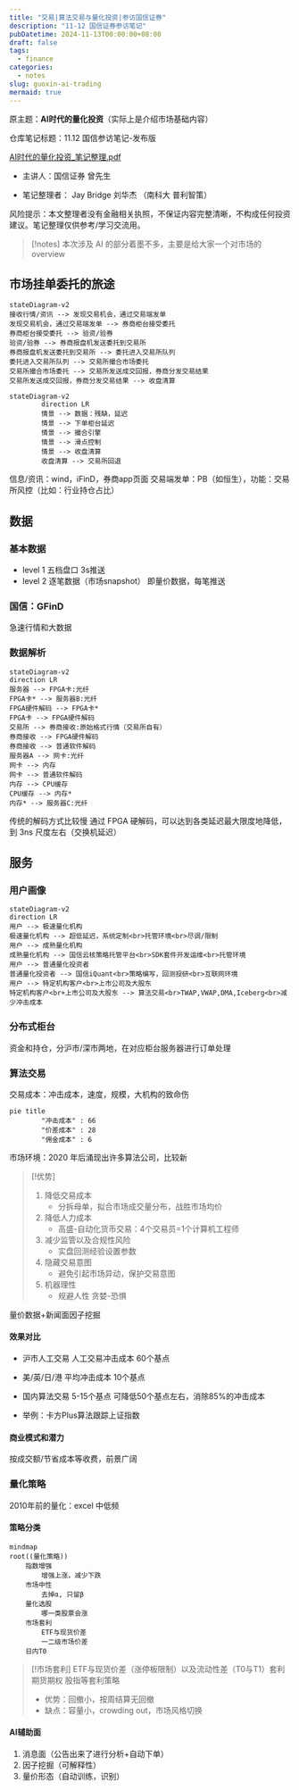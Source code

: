 ```yaml
---
title: "交易|算法交易与量化投资|参访国信证券"
description: "11-12 国信证券参访笔记"
pubDatetime: 2024-11-13T00:00:00+08:00
draft: false
tags:
  - finance
categories:
  - notes
slug: guoxin-ai-trading
mermaid: true
---
```


原主题：**AI时代的量化投资**（实际上是介绍市场基础内容）

仓库笔记标题：11.12 国信参访笔记-发布版

[AI时代的量化投资_笔记整理.pdf](<https://liubinfighter.github.io/Blog/post/guoxin_ai_trading/AI时代的量化投资 笔记整理.pdf>)

- 主讲人：国信证券 曾先生

- 笔记整理者： Jay Bridge 刘华杰 （南科大 普利智策）

风险提示：本文整理者没有金融相关执照，不保证内容完整清晰，不构成任何投资建议。笔记整理仅供参考/学习交流用。

>[!notes]
>本次涉及 AI 的部分着墨不多，主要是给大家一个对市场的 overview

## 市场挂单委托的旅途

```mermaid
stateDiagram-v2
接收行情/资讯 --> 发现交易机会，通过交易端发单
发现交易机会，通过交易端发单 --> 券商柜台接受委托
券商柜台接受委托 --> 验资/验券
验资/验券 --> 券商报盘机发送委托到交易所
券商报盘机发送委托到交易所 --> 委托进入交易所队列
委托进入交易所队列 --> 交易所撮合市场委托
交易所撮合市场委托 --> 交易所发送成交回报，券商分发交易结果
交易所发送成交回报，券商分发交易结果 --> 收盘清算

```

```mermaid
stateDiagram-v2
        direction LR
        情景 --> 数据：残缺，延迟
        情景 --> 下单柜台延迟
        情景 --> 撮合引擎
        情景 --> 滑点控制
        情景 --> 收盘清算
        收盘清算 --> 交易所回退
```

信息/资讯：wind，iFinD，券商app页面
交易端发单：PB（如恒生），功能：交易所风控（比如：行业持仓占比）

## 数据

### 基本数据

- level 1 五档盘口 3s推送
- level 2 逐笔数据（市场snapshot） 即量价数据，每笔推送

### 国信：GFinD

急速行情和大数据

### 数据解析

```mermaid
stateDiagram-v2
direction LR
服务器 --> FPGA卡:光纤 
FPGA卡* --> 服务器B:光纤
FPGA硬件解码 --> FPGA卡*
FPGA卡 --> FPGA硬件解码
交易所 --> 券商接收:原始格式行情（交易所自有）
券商接收 --> FPGA硬件解码
券商接收 --> 普通软件解码
服务器A --> 网卡:光纤
网卡 --> 内存
网卡 --> 普通软件解码
内存 --> CPU缓存
CPU缓存 --> 内存*
内存* --> 服务器C:光纤
```

传统的解码方式比较慢
通过 FPGA 硬解码，可以达到各类延迟最大限度地降低，到 3ns 尺度左右（交换机延迟）

## 服务

### 用户画像

```mermaid
stateDiagram-v2
direction LR
用户 --> 极速量化机构
极速量化机构 --> 超低延迟，系统定制<br>托管环境<br>尽调/限制
用户 --> 成熟量化机构
成熟量化机构 --> 国信云核策略托管平台<br>SDK套件开发运维<br>托管环境
用户 --> 普通量化投资者
普通量化投资者 --> 国信iQuant<br>策略编写，回测投研<br>互联网环境
用户 --> 特定机构客户<br>上市公司及大股东
特定机构客户<br+上市公司及大股东 --> 算法交易<br>TWAP,VWAP,DMA,Iceberg<br>减少冲击成本
```

### 分布式柜台

资金和持仓，分沪市/深市两地，在对应柜台服务器进行订单处理

### 算法交易

交易成本：冲击成本，速度，规模，大机构的致命伤

```mermaid
pie title 
        "冲击成本" : 66
        "价差成本" : 28
        "佣金成本" : 6

```

市场环境：2020 年后涌现出许多算法公司，比较新

>[!优势]
>1. 降低交易成本 
>    - 分拆母单，拟合市场成交量分布，战胜市场均价
>2. 降低人力成本
>    - 高盛-自动化货币交易：4个交易员=1个计算机工程师
>3. 减少监管以及合规性风险
>    - 实盘回测经验设置参数
>4. 隐藏交易意图
>    - 避免引起市场异动，保护交易意图
>5. 机器理性
>    - 规避人性 贪婪-恐惧

量价数据+新闻面因子挖掘

#### 效果对比

- 沪市人工交易 人工交易冲击成本 60个基点
- 美/英/日/港 平均冲击成本 10个基点
- 国内算法交易 5-15个基点
    可降低50个基点左右，消除85%的冲击成本

- 举例：卡方Plus算法跟踪上证指数

#### 商业模式和潜力

按成交额/节省成本等收费，前景广阔

### 量化策略

2010年前的量化：excel 中低频

#### 策略分类

```mermaid
mindmap
root((量化策略))
    指数增强
        增强上涨，减少下跌
    市场中性
        去掉α, 只留β
    量化选股
        哪一类股票会涨
    市场套利
        ETF与现货价差
        一二级市场价差
    日内T0
```

>[!市场套利]
>ETF与现货价差（涨停板限制）以及流动性差（T0与T1）套利
>期货期权 股指等套利策略
>- 优势：回撤小，按周结算无回撤
>- 缺点：容量小，crowding out，市场风格切换

#### AI辅助面

1. 消息面（公告出来了进行分析+自动下单）
2. 因子挖掘（可解释性）
3. 量价形态（自动训练，识别）
